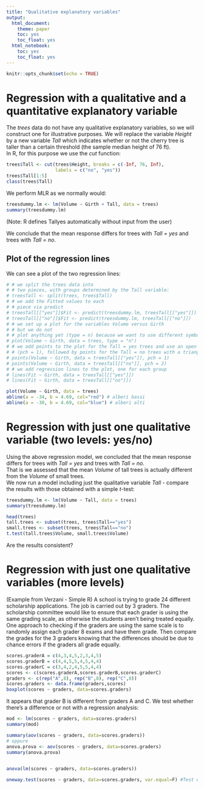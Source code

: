 ```yaml
---
title: "Qualitative explanatory variables"
output: 
  html_document: 
    theme: paper
    toc: yes
    toc_float: yes
  html_notebook: 
    toc: yes
    toc_float: yes
---
```


```r
knitr::opts_chunk$set(echo = TRUE)
```

# Regression with a qualitative and a quantitative explanatory variable

The *trees* data do not have any qualitative explanatory variables, so we will construct one
for illustrative purposes. We will replace the variable
*Height* by a new variable *Tall* which indicates whether or not the cherry tree is taller than a
certain threshold (the sample median height of 76 ft).   
In R, for this purpose we use the *cut* function:

```r
trees$Tall <- cut(trees$Height, breaks = c(-Inf, 76, Inf),
                  labels = c("no", "yes"))
trees$Tall[1:5]
class(trees$Tall)
```

We perform MLR as we normally would:

```r
treesdummy.lm <- lm(Volume ~ Girth + Tall, data = trees)
summary(treesdummy.lm)
```

(Note: R defines Tallyes automatically without input from the user)   

We conclude
that the mean response differs for trees with *Tall = yes* and trees with *Tall = no*.   

## Plot of the regression lines

We can see a plot of the two regression lines:

```r
# # we split the trees data into
# # two pieces, with groups determined by the Tall variable:
# treesTall <- split(trees, trees$Tall)
# # we add the Fitted values to each
# # piece via predict
# treesTall[["yes"]]$Fit <- predict(treesdummy.lm, treesTall[["yes"]])
# treesTall[["no"]]$Fit <- predict(treesdummy.lm, treesTall[["no"]])
# # we set up a plot for the variables Volume versus Girth
# # but we do not
# # plot anything yet (type = n) because we want to use different symbols for the two groups
# plot(Volume ~ Girth, data = trees, type = "n")
# # we add points to the plot for the Tall = yes trees and use an open circle for a plot character
# # (pch = 1), followed by points for the Tall = no trees with a triangle character (pch = 2).
# points(Volume ~ Girth, data = treesTall[["yes"]], pch = 1)
# points(Volume ~ Girth, data = treesTall[["no"]], pch = 2)
# # we add regression lines to the plot, one for each group
# lines(Fit ~ Girth, data = treesTall[["yes"]])
# lines(Fit ~ Girth, data = treesTall[["no"]])

plot(Volume ~ Girth, data = trees)
abline(a = -34, b = 4.69, col="red") # alberi bassi
abline(a = -30, b = 4.69, col="blue") # alberi alti

```


# Regression with just one qualitative variable (two levels: yes/no)

Using the above regression model, we concluded
that the mean response differs for trees with *Tall = yes* and trees with *Tall = no*.  
That is we assessed that the mean *Volume* of tall trees is actually different from the *Volume* of small trees.   
We now run a model including just the qualitative variable *Tall* - compare the results with those obtained with a simple *t*-test:

```r

treesdummy.lm <- lm(Volume ~ Tall, data = trees)
summary(treesdummy.lm)

head(trees)
tall.trees <- subset(trees, trees$Tall=="yes")
small.trees <- subset(trees, trees$Tall=="no")
t.test(tall.trees$Volume, small.trees$Volume)

```

Are the results consistent?

# Regression with just one qualitative variables (more levels)

(Example from Verzani - Simple R)
A school is trying to grade 24 different scholarship applications. The job is carried out by 3 graders. The scholarship committee would like to ensure that each grader is using the same grading scale, as otherwise the students aren't being treated equally. One approach to checking if the graders are using the same scale is to randomly assign each grader 8 exams and have them grade. Then compare the grades for the 3 graders knowing that the differences should be due to chance errors if the graders all grade equally.

```r
scores.graderA = c(4,3,4,5,2,3,4,5)
scores.graderB = c(4,4,5,5,4,5,4,4)
scores.graderC = c(3,4,2,4,5,5,4,4)
scores <- c(scores.graderA,scores.graderB,scores.graderC)
graders <- c(rep("A",8), rep("B",8), rep("C",8))
scores.graders <- data.frame(graders,scores)
boxplot(scores ~ graders, data=scores.graders)
```

It appears that grader B is different from graders A and C. We test whether there's a difference or not with a regression analysis:

```r

mod <- lm(scores ~ graders, data=scores.graders)
summary(mod)

```

```r

summary(aov(scores ~ graders, data=scores.graders))
# oppure
anova.prova <- aov(scores ~ graders, data=scores.graders)
summary(anova.prova)
                   

```


```r

anova(lm(scores ~ graders, data=scores.graders))

```


```r

oneway.test(scores ~ graders, data=scores.graders, var.equal=F) #Test whether two or more samples from normal distributions have the same means. The variances are not necessarily assumed to be equal.

```

